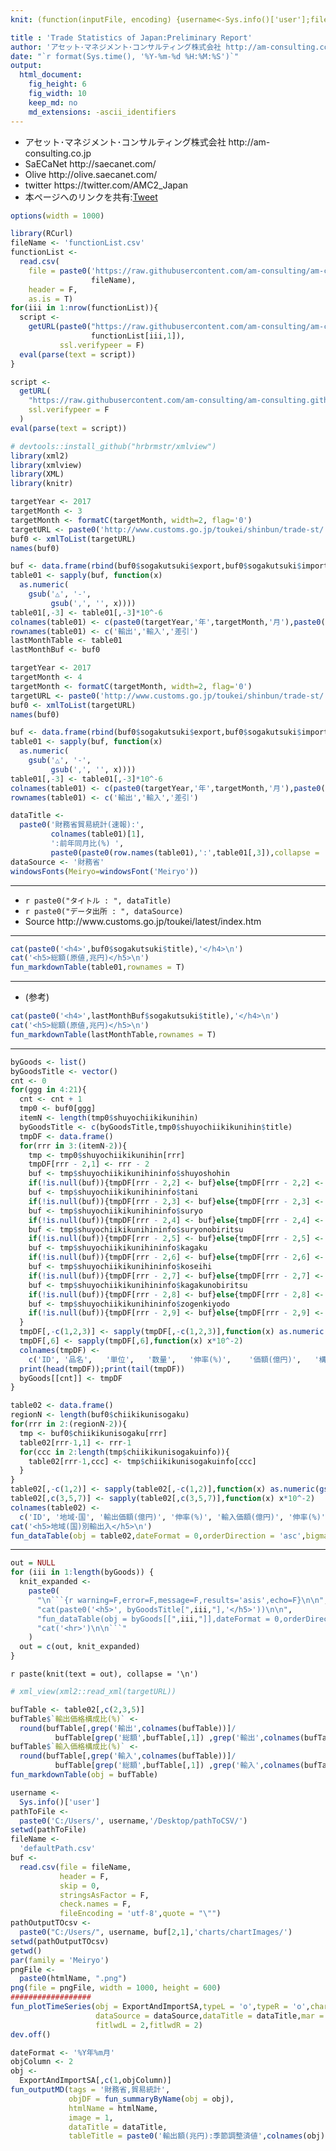 ```yaml
---
knit: (function(inputFile, encoding) {username<-Sys.info()['user'];fileName<-'defaultPath.csv';pathToFile <-paste0('C:/Users/', username,'/Desktop/pathToCSV/');setwd(pathToFile);buf0<-read.csv(fileName,header = F,skip = 0,stringsAsFactor = F,check.names = F,fileEncoding = 'utf-8');timeStamp<-format(Sys.time(),'%Y%m%d%H%M%S');htmlName<-'tradeStatistics';rmarkdown::render(inputFile, encoding = encoding, output_file = paste0('C:/Users/',username,buf0[2,1],'charts/','am-consulting.co.jp-',htmlName,'.html')) })

title : 'Trade Statistics of Japan:Preliminary Report'
author: 'アセット･マネジメント･コンサルティング株式会社 http://am-consulting.co.jp'
date: "`r format(Sys.time(), '%Y-%m-%d %H:%M:%S')`"
output: 
  html_document:
    fig_height: 6
    fig_width: 10
    keep_md: no
    md_extensions: -ascii_identifiers 
---
```

<link href="http://knowledgevault.saecanet.com/components/rmarkdown-html.css" rel="stylesheet">
<style>.main-container {max-width : 1000px;}</style>
<script src="http://knowledgevault.saecanet.com/components/JavascriptCode.js"></script>

- アセット･マネジメント･コンサルティング株式会社 http://am-consulting.co.jp
- SaECaNet http://saecanet.com/
- Olive http://olive.saecanet.com/
- twitter https://twitter.com/AMC2_Japan
- 本ページへのリンクを共有:<a href="https://twitter.com/share" class="twitter-share-button" data-via="AMC2_Japan" data-size="large">Tweet</a> <script>!function(d,s,id){var js,fjs=d.getElementsByTagName(s)[0],p=/^http:/.test(d.location)?'http':'https';if(!d.getElementById(id)){js=d.createElement(s);js.id=id;js.src=p+'://platform.twitter.com/widgets.js';fjs.parentNode.insertBefore(js,fjs);}}(document, 'script', 'twitter-wjs');</script>

```r
options(width = 1000)
```

```r
library(RCurl)
fileName <- 'functionList.csv'
functionList <-
  read.csv(
    file = paste0('https://raw.githubusercontent.com/am-consulting/am-consulting.github.io/master/csv/',
                  fileName),
    header = F,
    as.is = T)
for(iii in 1:nrow(functionList)){
  script <- 
    getURL(paste0("https://raw.githubusercontent.com/am-consulting/am-consulting.github.io/master/", 
                  functionList[iii,1]),
           ssl.verifypeer = F)
  eval(parse(text = script))
}
```

```r
script <-
  getURL(
    "https://raw.githubusercontent.com/am-consulting/am-consulting.github.io/master/importExportAndImportSA.r",
    ssl.verifypeer = F
  )
eval(parse(text = script))
```

```r
# devtools::install_github("hrbrmstr/xmlview")
library(xml2)
library(xmlview)
library(XML)
library(knitr)
```

<!-- 前月データ取得 -->
```r
targetYear <- 2017
targetMonth <- 3
targetMonth <- formatC(targetMonth, width=2, flag='0')
targetURL <- paste0('http://www.customs.go.jp/toukei/shinbun/trade-st/',targetYear,'/',targetYear, targetMonth, 'c.xml') 
buf0 <- xmlToList(targetURL)
names(buf0)
```

```r
buf <- data.frame(rbind(buf0$sogakutsuki$export,buf0$sogakutsuki$import,buf0$sogakutsuki$sashihiki))
table01 <- sapply(buf, function(x) 
  as.numeric(
    gsub('△', '-',
         gsub(',', '', x))))
table01[,-3] <- table01[,-3]*10^-6
colnames(table01) <- c(paste0(targetYear,'年',targetMonth,'月'),paste0(targetYear-1,'年',targetMonth,'月'),'伸率(%)')
rownames(table01) <- c('輸出','輸入','差引')
lastMonthTable <- table01
lastMonthBuf <- buf0
```
<!-- 前月データ取得 -->

```r
targetYear <- 2017
targetMonth <- 4
targetMonth <- formatC(targetMonth, width=2, flag='0')
targetURL <- paste0('http://www.customs.go.jp/toukei/shinbun/trade-st/',targetYear,'/',targetYear, targetMonth, 'c.xml') 
buf0 <- xmlToList(targetURL)
names(buf0)
```

```r
buf <- data.frame(rbind(buf0$sogakutsuki$export,buf0$sogakutsuki$import,buf0$sogakutsuki$sashihiki))
table01 <- sapply(buf, function(x) 
  as.numeric(
    gsub('△', '-',
         gsub(',', '', x))))
table01[,-3] <- table01[,-3]*10^-6
colnames(table01) <- c(paste0(targetYear,'年',targetMonth,'月'),paste0(targetYear-1,'年',targetMonth,'月'),'伸率(%)')
rownames(table01) <- c('輸出','輸入','差引')
```

```r
dataTitle <- 
  paste0('財務省貿易統計(速報):',
         colnames(table01)[1],
         ':前年同月比(%) ',
         paste0(paste0(row.names(table01),':',table01[,3]),collapse = ','))
dataSource <- '財務省'
windowsFonts(Meiryo=windowsFont('Meiryo'))

```

***

- `r paste0("タイトル : ", dataTitle)`
- `r paste0("データ出所 : ", dataSource)`
- Source http://www.customs.go.jp/toukei/latest/index.htm

***

```r
cat(paste0('<h4>',buf0$sogakutsuki$title),'</h4>\n')
cat('<h5>総額(原値,兆円)</h5>\n')
fun_markdownTable(table01,rownames = T)
```

***
- (参考)

```r
cat(paste0('<h4>',lastMonthBuf$sogakutsuki$title),'</h4>\n')
cat('<h5>総額(原値,兆円)</h5>\n')
fun_markdownTable(lastMonthTable,rownames = T)
```

***

```r
byGoods <- list()
byGoodsTitle <- vector()
cnt <- 0
for(ggg in 4:21){
  cnt <- cnt + 1
  tmp0 <- buf0[ggg]
  itemN <- length(tmp0$shuyochiikikunihin)
  byGoodsTitle <- c(byGoodsTitle,tmp0$shuyochiikikunihin$title)
  tmpDF <- data.frame()
  for(rrr in 3:(itemN-2)){
    tmp <- tmp0$shuyochiikikunihin[rrr]
    tmpDF[rrr - 2,1] <- rrr - 2
    buf <- tmp$shuyochiikikunihininfo$shuyoshohin
    if(!is.null(buf)){tmpDF[rrr - 2,2] <- buf}else{tmpDF[rrr - 2,2] <- NA}
    buf <- tmp$shuyochiikikunihininfo$tani
    if(!is.null(buf)){tmpDF[rrr - 2,3] <- buf}else{tmpDF[rrr - 2,3] <- NA}
    buf <- tmp$shuyochiikikunihininfo$suryo
    if(!is.null(buf)){tmpDF[rrr - 2,4] <- buf}else{tmpDF[rrr - 2,4] <- NA}
    buf <- tmp$shuyochiikikunihininfo$suryonobiritsu
    if(!is.null(buf)){tmpDF[rrr - 2,5] <- buf}else{tmpDF[rrr - 2,5] <- NA}
    buf <- tmp$shuyochiikikunihininfo$kagaku
    if(!is.null(buf)){tmpDF[rrr - 2,6] <- buf}else{tmpDF[rrr - 2,6] <- NA}
    buf <- tmp$shuyochiikikunihininfo$koseihi
    if(!is.null(buf)){tmpDF[rrr - 2,7] <- buf}else{tmpDF[rrr - 2,7] <- NA}
    buf <- tmp$shuyochiikikunihininfo$kagakunobiritsu
    if(!is.null(buf)){tmpDF[rrr - 2,8] <- buf}else{tmpDF[rrr - 2,8] <- NA}
    buf <- tmp$shuyochiikikunihininfo$zogenkiyodo
    if(!is.null(buf)){tmpDF[rrr - 2,9] <- buf}else{tmpDF[rrr - 2,9] <- NA}
  }
  tmpDF[,-c(1,2,3)] <- sapply(tmpDF[,-c(1,2,3)],function(x) as.numeric(gsub(',','',x)))
  tmpDF[,6] <- sapply(tmpDF[,6],function(x) x*10^-2)
  colnames(tmpDF) <- 
    c('ID', '品名',	'単位',	'数量',	'伸率(%)',	'価額(億円)',	'構成比(%)',	'伸率(%)',	'増減寄与度(%)')
  print(head(tmpDF));print(tail(tmpDF))
  byGoods[[cnt]] <- tmpDF
}
```

```r
table02 <- data.frame()
regionN <- length(buf0$chiikikunisogaku)
for(rrr in 2:(regionN-2)){
  tmp <- buf0$chiikikunisogaku[rrr]
  table02[rrr-1,1] <- rrr-1 
  for(ccc in 2:length(tmp$chiikikunisogakuinfo)){
    table02[rrr-1,ccc] <- tmp$chiikikunisogakuinfo[ccc]
  }
}
table02[,-c(1,2)] <- sapply(table02[,-c(1,2)],function(x) as.numeric(gsub(',','',x)))
table02[,c(3,5,7)] <- sapply(table02[,c(3,5,7)],function(x) x*10^-2)
colnames(table02) <-
  c('ID', '地域･国', '輸出価額(億円)', '伸率(%)', '輸入価額(億円)', '伸率(%)', '差引価額(億円)', '伸率(%)')
cat('<h5>地域(国)別輸出入</h5>\n')
fun_dataTable(obj = table02,dateFormat = 0,orderDirection = 'asc',bigmarkColumn = 2)
```

***

```r
out = NULL
for (iii in 1:length(byGoods)) {
  knit_expanded <-
    paste0(
      "\n```{r warning=F,error=F,message=F,results='asis',echo=F}\n\n",
      "cat(paste0('<h5>', byGoodsTitle[",iii,"],'</h5>'))\n\n",
      "fun_dataTable(obj = byGoods[[",iii,"]],dateFormat = 0,orderDirection = 'asc',bigmarkColumn = c(2,3))\n\n",
      "cat('<hr>')\n\n```"
    )
  out = c(out, knit_expanded)
}
```

`r paste(knit(text = out), collapse = '\n')`

```r
# xml_view(xml2::read_xml(targetURL))
```

```r
bufTable <- table02[,c(2,3,5)]
bufTable$`輸出価格構成比(%)` <-
  round(bufTable[,grep('輸出',colnames(bufTable))]/
          bufTable[grep('総額',bufTable[,1]) ,grep('輸出',colnames(bufTable))]*100,2)
bufTable$`輸入価格構成比(%)` <-
  round(bufTable[,grep('輸入',colnames(bufTable))]/
          bufTable[grep('総額',bufTable[,1]) ,grep('輸入',colnames(bufTable))]*100,2)
fun_markdownTable(obj = bufTable)
```

```r
username <-
  Sys.info()['user']
pathToFile <-
  paste0('C:/Users/', username,'/Desktop/pathToCSV/')
setwd(pathToFile)
fileName <-
  'defaultPath.csv'
buf <-
  read.csv(file = fileName,
           header = F,
           skip = 0,
           stringsAsFactor = F,
           check.names = F,
           fileEncoding = 'utf-8',quote = "\"")
pathOutputTOcsv <-
  paste0("C:/Users/", username, buf[2,1],'charts/chartImages/')
setwd(pathOutputTOcsv)
getwd()
par(family = 'Meiryo')
pngFile <-
  paste0(htmlName, ".png")
png(file = pngFile, width = 1000, height = 600)
##################
fun_plotTimeSeries(obj = ExportAndImportSA,typeL = 'o',typeR = 'o',chartType = 1,dateFormat = '%Y-%m',
                   dataSource = dataSource,dataTitle = dataTitle,mar = c(4,4,5,1),needLefLab = 0,
                   fitlwdL = 2,fitlwdR = 2)
dev.off()
```

```r
dateFormat <- '%Y年%m月'
objColumn <- 2
obj <-
  ExportAndImportSA[,c(1,objColumn)]
fun_outputMD(tags = '財務省,貿易統計',
             objDF = fun_summaryByName(obj = obj),
             htmlName = htmlName,
             image = 1,
             dataTitle = dataTitle,
             tableTitle = paste0('輸出額(兆円):季節調整済値',colnames(obj)[2]))
```

<script>MakeNegative();</script>
<script>
  (function(i,s,o,g,r,a,m){i['GoogleAnalyticsObject']=r;i[r]=i[r]||function(){
  (i[r].q=i[r].q||[]).push(arguments)},i[r].l=1*new Date();a=s.createElement(o),
  m=s.getElementsByTagName(o)[0];a.async=1;a.src=g;m.parentNode.insertBefore(a,m)
  })(window,document,'script','https://www.google-analytics.com/analytics.js','ga');

  ga('create', 'UA-3077339-5', 'auto');
  ga('send', 'pageview');

</script>

